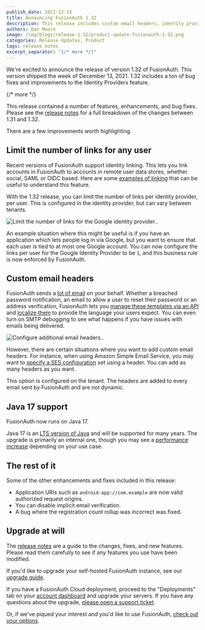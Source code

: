 ```yaml
---
publish_date: 2021-12-15 
title: Announcing FusionAuth 1.32
description: This release includes custom email headers, identity provider link limits, and more.
authors: Dan Moore
image: /img/blogs/release-1-32/product-update-fusionauth-1-32.png
categories: Release Updates, Product
tags: release notes
excerpt_separator: "{/* more */}"
---
```


We're excited to announce the release of version 1.32 of FusionAuth. This version shipped the week of December 13, 2021. 1.32 includes a ton of bug fixes and improvements to the Identity Providers feature.

{/* more */}

This release contained a number of features, enhancements, and bug fixes. Please see the [release notes](/docs/v1/tech/release-notes#version-1-32-1) for a full breakdown of the changes between 1.31 and 1.32. 

There are a few improvements worth highlighting.

## Limit the number of links for any user

Recent versions of FusionAuth support identity linking. This lets you link accounts in FusionAuth to accounts in remote user data stores, whether social, SAML or OIDC based. Here are some [examples of linking](/docs/v1/tech/identity-providers/#linking-strategy-examples) that can be useful to understand this feature.

With the 1.32 release, you can limit the number of links per identity provider, per user. This is configured in the identity provider, but can vary between tenants.

![Limit the number of links for the Google identity provider..](/img/blogs/release-1-32/limit-links.png)

An example situation where this might be useful is if you have an application which lets people log in via Google, but you want to ensure that each user is tied to at most one Google account. You can now configure the links per user for the Google Identity Provider to be `1`, and this business rule is now enforced by FusionAuth. 

## Custom email headers

FusionAuth sends a [lot of email](/docs/v1/tech/email-templates/templates-replacement-variables) on your behalf. Whether a breached password notification, an email to allow a user to reset their password or an address verification, FusionAuth lets you [manage these templates via an API](/docs/v1/tech/apis/emails) and [localize them](/docs/v1/tech/email-templates/email-templates#localization) to provide the language your users expect. You can even turn on SMTP debugging to see what happens if you have issues with emails being delivered.

![Configure additional email headers..](/img/blogs/release-1-32/additional-email-headers.png)

However, there are certain situations where you want to add custom email headers. For instance, when using Amazon Simple Email Service, you may want to [specify a SES configuration](https://docs.aws.amazon.com/ses/latest/DeveloperGuide/using-configuration-sets.html) set using a header. You can add as many headers as you want.

This option is configured on the tenant. The headers are added to every email sent by FusionAuth and are not dynamic.

## Java 17 support

FusionAuth now runs on Java 17. 

Java 17 is an [LTS version of Java](https://www.oracle.com/java/technologies/java-se-support-roadmap.html) and will be supported for many years. The upgrade is primarily an internal one, though you may see a [performance increase](https://www.optaplanner.org/blog/2021/09/15/HowMuchFasterIsJava17.html) depending on your use case.

## The rest of it

Some of the other enhancements and fixes included in this release:

* Application URIs such as `android-app://com.example` are now valid authorized request origins.
* You can disable implicit email verification.
* A bug where the registration count rollup was incorrect was fixed.

## Upgrade at will

The [release notes](/docs/v1/tech/release-notes#version-1-32-1) are a guide to the changes, fixes, and new features. Please read them carefully to see if any features you use have been modified.

If you'd like to upgrade your self-hosted FusionAuth instance, see our [upgrade guide](/docs/v1/tech/admin-guide/upgrade). 

If you have a FusionAuth Cloud deployment, proceed to the "Deployments" tab on your <a href="https://account.fusionauth.io/account/deployment/" target="_blank">account dashboard</a> and upgrade your servers. If you have any questions about the upgrade, <a href="https://account.fusionauth.io/account/support/" target="_blank">please open a support ticket</a>.

Or, if we've piqued your interest and you'd like to use FusionAuth, [check out your options](/pricing).
